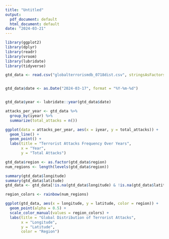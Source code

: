 ```yaml
---
title: "Untitled"
output:
  pdf_document: default
  html_document: default
date: "2024-03-21"
---
```


```r
library(ggplot2)
library(dplyr)
library(readr)
library(vroom)
library(lubridate)
library(tidyverse)
```

```r


gtd_data <- read.csv("globalterrorismdb_0718dist.csv", stringsAsFactors = FALSE)


gtd_data$date <- as.Date("2024-03-17", format = "%Y-%m-%d")


gtd_data$year <- lubridate::year(gtd_data$date)

attacks_per_year <- gtd_data %>%
  group_by(iyear) %>%
  summarize(total_attacks = n())
```

```r
ggplot(data = attacks_per_year, aes(x = iyear, y = total_attacks)) +
  geom_line() +  
  geom_point() + 
  labs(title = "Terrorist Attacks Frequency Over Years",
       x = "Year",
       y = "Total Attacks")

```

```r
gtd_data$region <- as.factor(gtd_data$region)
num_regions <- length(levels(gtd_data$region))

summary(gtd_data$longitude)
summary(gtd_data$latitude)
gtd_data <- gtd_data[!is.na(gtd_data$longitude) & !is.na(gtd_data$latitude),]
```


```r
region_colors <- rainbow(num_regions)

ggplot(gtd_data, aes(x = longitude, y = latitude, color = region)) +
  geom_point(alpha = 0.5) +
  scale_color_manual(values = region_colors) +
  labs(title = "Global Distribution of Terrorist Attacks",
       x = "Longitude",
       y = "Latitude",
       color = "Region")





```


